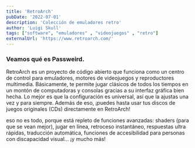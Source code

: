 ```yaml
---
title: 'RetroArch'
pubDate: '2022-07-01'
description: 'Colección de emuladores retro'
author: 'Luigi Skull'
tags: ["software", "emuladores" , "videojuegos" , "retro"]
externalUrl: 'https://www.retroarch.com/' 
---
```



### Veamos qué es Passweird.


RetroArch es un proyecto de código abierto que funciona como un centro de control para emuladores, motores de videojuegos y reproductores multimedia. Básicamente, te permite jugar clásicos de todos los tiempos en un montón de computadoras y consolas gracias a su interfaz gráfica bien hecha. Lo mejor es que la configuración es universal, así que la ajustas una vez y para siempre. Además de eso, ¡puedes hasta usar tus discos de juegos originales (CDs) directamente en RetroArch!


eso no es todo, porque está repleto de funciones avanzadas: shaders (para que se vean mejor), jugar en línea, retroceso instantáneo, respuestas ultra rápidas, traducción automática, funciones de accesibilidad para personas con discapacidad visual... ¡y mucho más!
